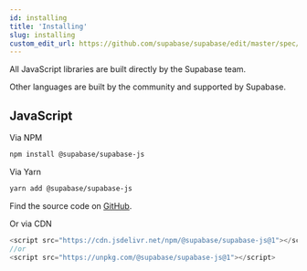 ```yaml
---
id: installing
title: 'Installing'
slug: installing
custom_edit_url: https://github.com/supabase/supabase/edit/master/spec/supabase_js_v1.yml
---
```


All JavaScript libraries are built directly by the Supabase team.

Other languages are built by the community and supported by Supabase.

## JavaScript

Via NPM

```bash
npm install @supabase/supabase-js
```

Via Yarn

```bash
yarn add @supabase/supabase-js
```

Find the source code on [GitHub](https://github.com/supabase/supabase-js).

Or via CDN

```js
<script src="https://cdn.jsdelivr.net/npm/@supabase/supabase-js@1"></script>
//or
<script src="https://unpkg.com/@supabase/supabase-js@1"></script>
```
